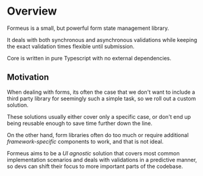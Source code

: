 # Overview

Formeus is a small, but powerful form state management library.

It deals with both synchronous and asynchronous validations while keeping the exact validation times flexible until submission.

Core is written in pure Typescript with no external dependencies.

## Motivation

When dealing with forms, its often the case that we don't want to include a third party library for seemingly such a simple task, so we roll out
a custom solution.

These solutions usually either cover only a specific case, or don't end up being reusable enough to save time further down the line.

On the other hand, form libraries often do too much or require additional _framework-specific_ components to work, and that is not ideal.

Formeus aims to be a _UI agnostic_ solution that covers most common implementation scenarios and deals with validations in a predictive manner,
so devs can shift their focus to more important parts of the codebase.
